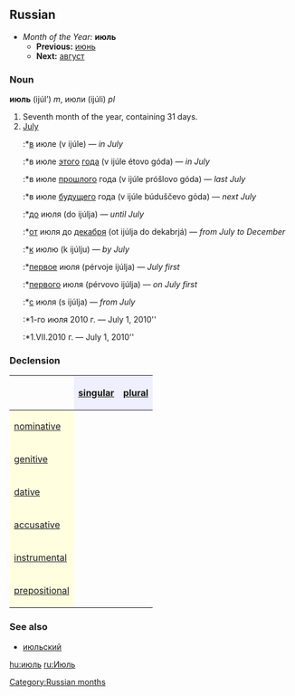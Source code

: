 [[Category:Russian months]]
==Russian==
*''Month of the Year:'' '''июль'''
**'''Previous:''' [[июнь]]
**'''Next:''' [[август]]

===Noun===
'''июль''' (ijúl’) ''m'', июли (ijúli) ''pl''

#Seventh month of the year, containing 31 days.
#[[July]]
#:*[[в]] июле (v ijúle) — ''in July''
#:*в июле [[этот|этого]] [[год|года]] (v ijúle étovo góda) — ''in July''
#:*в июле [[прошлый|прошлого]] года (v ijúle próšlovo góda) — ''last July''
#:*в июле [[будущий|будущего]] года (v ijúle búduščevo góda) — ''next July''
#:*[[до]] июля (do ijúlja) — ''until July''
#:*[[от]] июля до [[декабрь|декабря]] (ot ijúlja do dekabrjá) — ''from July to December''
#:*[[к]] июлю (k ijúlju) — ''by July''
#:*[[первый|первое]] июля (pérvoje ijúlja) — ''July first''
#:*[[первый|первого]] июля (pérvovo ijúlja) — ''on July first''
#:*[[с]] июля (s ijúlja) — ''from July''
#:*1-го июля 2010 г. — July 1, 2010''
#:*1.VII.2010 г. — July 1, 2010''

===Declension===
{| border="1" cellpadding="4" cellspacing="0"
!
! style="background-color: #EFEFFF" align="center"|[[singular]]
! style="background-color: #EFEFFF" align="center"|[[plural]]
|-
! style="background-color: #FFFFE0" align="left"|[[nominative case|nominative]]
| align="center"|{{RUchar|ию́ль}}
| align="center"|{{RUchar|ию́ли}}
|-
! style="background-color: #FFFFE0" align="left"|[[genitive case|genitive]]
| align="center"|{{RUchar|ию́ля}}
| align="center"|{{RUchar|ию́лей}}
|-
! style="background-color: #FFFFE0" align="left"|[[dative case|dative]]
| align="center"|{{RUchar|ию́лю}}
| align="center"|{{RUchar|ию́лям}}
|-
! style="background-color: #FFFFE0" align="left"|[[accusative case|accusative]]
| align="center"|{{RUchar|ию́ль}}
| align="center"|{{RUchar|ию́ли}}
|-
! style="background-color: #FFFFE0" align="left"|[[instrumental case|instrumental]]
| align="center"|{{RUchar|ию́лем}}
| align="center"|{{RUchar|ию́лями}}
|-
! style="background-color: #FFFFE0" align="left"|[[prepositional case|prepositional]]
| align="center"|{{RUchar|об ию́ле}}
| align="center"|{{RUchar|об ию́лях}}
|}

===See also===
*[[июльский]]

[[hu:июль]]
[[ru:Июль]]